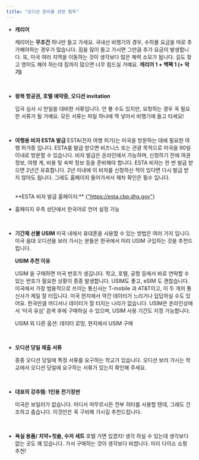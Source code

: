 ```yaml
---
title: "오디션 준비물 관련 필독"
---
```


- **캐리어**

  캐리어는 **무조건** 하나만 들고 가세요. 국내선 비행기의 경우, 수하물 요금을 따로 추가해야하는 경우가 많습니다. 짐을 많이 들고 가시면 그만큼 추가 요금이 발생합니다. 또, 미국 여러 지역을 이동하는 것이 생각보다 많은 체력 소모가 됩니다. 길도 찾고 영어도 해야 하는데 짐까지 많으면 너무 힘드실 거예요. **캐리어 1 + 백팩 1 (+ 악기)**

  <br />

- **왕복 항공권, 호텔 예약증, 오디션 invitation**

  입국 심사 시 만일을 대비한 서류입니다. 안 볼 수도 있지만, 요청하는 경우 꼭 필요한 서류가 될 거예요. 모든 서류는 파일 하나에 딱 넣어서 비행기에 들고 타세요!

  <br />

- **여행용 비자 ESTA 발급**
  ESTA(전자 여행 허가)는 미국을 방문하는 데에 필요한 여행 허가증 입니다. ESTA를 발급 받으면 비즈니스 또는 관광 목적으로 미국을 90일 이내로 방문할 수 있습니다. 비자 발급은 온라인에서 가능하며, 신청하기 전에 여권 정보, 여행 계, 비용 및 숙박 정보 등을 준비해야 합니다. ESTA 비자는 한 번 발급 받으면 2년간 유효합니다. 2년 이내에 이 비자를 신청하신 적이 있다면 다시 발급 받지 않아도 됩니다. 그래도 홈페이지 들어가셔서 재차 확인은 필수 입니다.

  <br />

  <span className="flex items-center gap-4">
    **ESTA 비자 발급 홈페이지:**
    <a
      className="flex h-8 items-center rounded-lg bg-gray-100 px-4 py-2"
      href="https://esta.cbp.dhs.gov"
      target="_blank"
    >
      {"https://esta.cbp.dhs.gov"}
    </a>
  </span>

- 홈페이지 우측 상단에서 한국어로 언어 설정 가능

  <br />

- **기간제 선불 USIM**
  미국 내에서 휴대폰을 사용할 수 있는 방법은 여러 가지 입니다. 미국 음대 오디션을 보러 가시는 분들은 한국에서 미리 USIM 구입하는 것을 추천드립니다.

  **USIM 추천 이유**

  USIM 을 구매하면 미국 번호가 생깁니다. 학교, 호텔, 공항 등에서 바로 연락할 수 있는 번호가 필요한 상황이 종종 발생합니다. USIM도 좋고, eSIM 도 괜찮습니다. 미국에서 가장 범용적으로 쓰이는 통신사는 T-mobile 과 AT&T이고, 이 두 개의 통신사가 제일 잘 터집니다. 미국 현지에서 약간 데이터가 느리거나 답답하실 수도 있어요. 한국만큼 어디서나 데이터가 잘 터지는 나라가 없습니다. USIM은 온라인상에서 ‘미국 유심’ 검색 후에 구매하실 수 있으며, USIM 사용 기간도 지정 가능합니다.

  USIM 외 다른 옵션: 데이터 로밍, 현지에서 USIM 구매

  <br />

- **오디션 당일 제출 서류**

  종종 오디션 당일에 특정 서류를 요구하는 학교가 있습니다. 오디션 보러 가시는 학교에서 오디션 당일에 요구하는 서류가 있는지 확인해 주세요.

  <br />

- **대표의 강추템: 1인용 전기장판**

  미국은 보일러가 없습니다. 어디서 머무르시든 전부 히터를 사용할 텐데, 그래도 건조하고 춥습니다. 이것만은 꼭 구비해 가시길 추천드립니다.

  <br />

- **욕실 용품/ 치약+칫솔, 수저 세트**
  호텔 가면 있겠지! 생각 하실 수 있는데 생각보다 없는 곳도 꽤 있습니다. 가서 구매하는 것이 생각보다 비쌉니다. 미리 다이소 쇼핑 추천!
